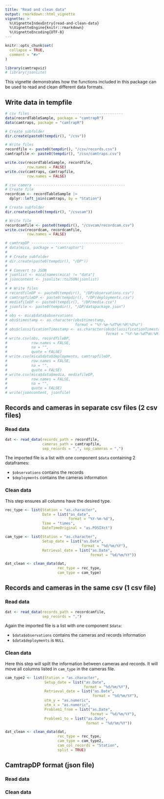 ```yaml
---
title: "Read and clean data"
output: rmarkdown::html_vignette
vignette: >
  %\VignetteIndexEntry{read-and-clean-data}
  %\VignetteEngine{knitr::rmarkdown}
  %\VignetteEncoding{UTF-8}
---
```


```r
knitr::opts_chunk$set(
  collapse = TRUE,
  comment = "#>"
)
```

```r
library(camtrapviz)
# library(jsonlite)
```

This vignette demonstrates how the functions included in this package can be used to read and clean different data formats.

## Write data in tempfile

```r
# csv files ------------------------------------------
data(recordTableSample, package = "camtrapR")
data(camtraps, package = "camtrapR")

# Create subfolder
dir.create(paste0(tempdir(), "/csv"))

# Write files
recordfile <- paste0(tempdir(), "/csv/records.csv")
camtrapfile <- paste0(tempdir(), "/csv/camtraps.csv")

write.csv(recordTableSample, recordfile, 
          row.names = FALSE)
write.csv(camtraps, camtrapfile, 
          row.names = FALSE)
```


```r
# csv camera ------------------------------------------
# Create file
recordcam <- recordTableSample |>
  dplyr::left_join(camtraps, by = "Station")

# Create subfolder
dir.create(paste0(tempdir(), "/csvcam"))

# Write file
recordcamfile <- paste0(tempdir(), "/csvcam/recordcam.csv")
write.csv(recordcam, recordcamfile, 
          row.names = FALSE)
```


```r
# camtrapDP ------------------------------------------
# data(mica, package = "camtraptor")
# 
# # Create subfolder
# dir.create(paste0(tempdir(), "/DP"))
# 
# # Convert to JSON
# jsonlist <- mica[names(mica) != "data"]
# jsoncontent <- jsonlite::toJSON(jsonlist)
# 
# # Write files
# recordfileDP <- paste0(tempdir(), "/DP/observations.csv")
# camtrapfileDP <- paste0(tempdir(), "/DP/deployments.csv")
# mediafileDP <- paste0(tempdir(), "/DP/media.csv")
# jsonfile <- paste0(tempdir(), "/DP/datapackage.json")
# 
# obs <- mica$data$observations
# obs$timestamp <- as.character(obs$timestamp, 
#                               format = "%Y-%m-%dT%H:%M:%S%z")
# obs$classificationTimestamp <- as.character(obs$classificationTimestamp, 
#                                             format = "%Y-%m-%dT%H:%M:%S%z")
# write.csv(obs, recordfileDP, 
#           row.names = FALSE, 
#           na = "",
#           quote = FALSE)
# write.csv(mica$data$deployments, camtrapfileDP, 
#           row.names = FALSE, 
#           na = "",
#           quote = FALSE)
# write.csv(mica$data$media, mediafileDP, 
#           row.names = FALSE, 
#           na = "",
#           quote = FALSE)
# write(jsoncontent, jsonfile)
```

## Records and cameras in separate csv files (2 csv files)

### Read data

```r
dat <- read_data(records_path = recordfile,
                 cameras_path = camtrapfile,
                 sep_records = ",", sep_cameras = ",")
```

The imported file is a list with one component `$data` containing 2 dataframes:

+ `$observations` contains the records
+ `$deployments` contains the cameras information

### Clean data

This step ensures all columns have the desired type.

```r
rec_type <- list(Station = "as.character",
                 Date = list("as_date",
                             format = "%Y-%m-%d"),
                 Time = "times",
                 DateTimeOriginal = "as.POSIXct")

cam_type <- list(Station = "as.character",
                 Setup_date = list("as.Date",
                                   format = "%d/%m/%Y"), 
                 Retrieval_date = list("as.Date",
                                       format = "%d/%m/%Y"))

dat_clean <- clean_data(dat, 
                        rec_type = rec_type,
                        cam_type = cam_type)
```

## Records and cameras in the same csv (1 csv file)

### Read data

```r
dat <- read_data(records_path = recordcamfile,
                 sep_records = ",")
```

Again the imported file is a list with one component `$data`:

+ `$data$observations` contains the cameras and records information
+ `$data$deployments` is `NULL`

### Clean data

Here this step will spilt the information between cameras and records. It will move all columns listed in `cam_type` in the cameras file.

```r
cam_type2 <- list(Station = "as.character",
                  Setup_date = list("as.Date",
                                    format = "%d/%m/%Y"), 
                  Retrieval_date = list("as.Date",
                                        format = "%d/%m/%Y"),
                  utm_y = "as.numeric",
                  utm_x = "as.numeric",
                  Problem1_from = list("as.Date",
                                       format = "%d/%m/%Y"),
                  Problem1_to = list("as.Date",
                                     format = "%d/%m/%Y"))

dat_clean <- clean_data(dat, 
                        rec_type = rec_type,
                        cam_type = cam_type2,
                        cam_col_records = "Station",
                        split = TRUE)
```

## CamtrapDP format (json file)

### Read data

### Clean data

